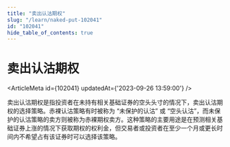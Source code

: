 ```yaml
---
title: "卖出认沽期权"
slug: "/learn/naked-put-102041"
id: "102041"
hide_table_of_contents: true
---
```



# 卖出认沽期权

<ArticleMeta id={102041} updatedAt={'2023-09-26 13:59:00'} />
<div className='border-solid border-b border-t-0 my-4 border-[var(--ifm-color-gray-300)]' />

卖出认沽期权是指投资者在未持有相关基础证券的空头头寸的情况下，卖出认沽期权的选择策略。赤裸认沽策略有时被称为 “未保护的认沽” 或 “空头认沽”，而未保护的认沽策略的卖方则被称为赤裸期权卖方。这种策略的主要用途是在预测相关基础证券上涨的情况下获取期权的权利金，但交易者或投资者在至少一个月或更长时间内不希望占有该证券时可以选择该策略。
